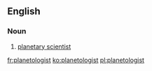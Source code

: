 ==English==

===Noun===
{{en-noun}}

# [[planetary scientist]]

[[fr:planetologist]]
[[ko:planetologist]]
[[pl:planetologist]]